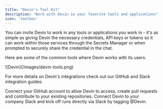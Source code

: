 ```yaml
---
title: "Devin's Tool Kit"
description: "Work with Devin in your favorite tools and applications"
icon: 'toolbox'
---
```


You can invite Devin to work in any tools or applications you work in - it's as simple as giving Devin the necessary credentials, API keys or tokens so it can work within those services through the Secrets Manager or when prompted to securely share the credential in the chat.

Here are some of the common tools where Devin works with its users.
<Frame>
    ![Devin](/images/devin-tools.png)
</Frame>

For more details on Devin's integrations check out our GitHub and Slack integration guides:

<CardGroup cols={2}>
<Card title="GitHub" icon="github" href="Integrations/gh.mdx">
    Connect your GitHub account to allow Devin to access, create pull requests and contribute to your existing repositories. 
<Card title="Slack" icon="slack" href="Integrations/slack.mdx">
    Connect Devin to your company Slack and kick off runs directly via Slack by tagging @Devin. 
</Card>
</CardGroup>
